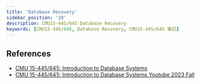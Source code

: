 ```yaml
---
title: 'Database Recovery'
sidebar_position: '20'
description: CMU15-445/645 Database Recovery
keywords: [CMU15-445/645, Database Recovery, CMU15-445/645 筆記]
---
```


<head>
  <title>CMU 15-445/645 筆記 Database Recovery</title>
</head>

## References

- [CMU 15-445/645: Introduction to Database Systems](https://15445.courses.cs.cmu.edu/fall2023/)
- [CMU 15-445/645: Introduction to Database Systems Youtube 2023 Fall](https://www.youtube.com/watch?v=GEPXvTtf9gE&list=PLSE8ODhjZXjbj8BMuIrRcacnQh20hmY9g&index=21)
